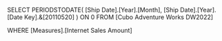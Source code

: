 SELECT 
PERIODSTODATE(
[Ship Date].[Year].[Month],
[Ship Date].[Year].[Date Key].&[20110520]
) ON 0
FROM [Cubo Adventure Works DW2022]

WHERE [Measures].[Internet Sales Amount]